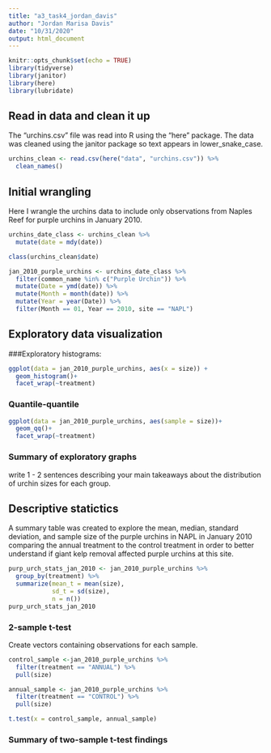 ```yaml
---
title: "a3_task4_jordan_davis"
author: "Jordan Marisa Davis"
date: "10/31/2020"
output: html_document
---
```


```r
knitr::opts_chunk$set(echo = TRUE)
library(tidyverse)
library(janitor)
library(here)
library(lubridate)
```

## Read in data and clean it up

The "urchins.csv" file was read into R using the "here" package. The data was cleaned using the janitor package so text appears in lower_snake_case.  

```r
urchins_clean <- read.csv(here("data", "urchins.csv")) %>% 
  clean_names()
```

## Initial wrangling 

Here I wrangle the urchins data to include only observations from Naples Reef for purple urchins in January 2010. 

```r
urchins_date_class <- urchins_clean %>% 
  mutate(date = mdy(date))

class(urchins_clean$date)

jan_2010_purple_urchins <- urchins_date_class %>% 
  filter(common_name %in% c("Purple Urchin")) %>% 
  mutate(Date = ymd(date)) %>% 
  mutate(Month = month(date)) %>% 
  mutate(Year = year(Date)) %>% 
  filter(Month == 01, Year == 2010, site == "NAPL")
```

## Exploratory data visualization 

###Exploratory histograms:
```r
ggplot(data = jan_2010_purple_urchins, aes(x = size)) +
  geom_histogram()+
  facet_wrap(~treatment)
```

### Quantile-quantile
```r
ggplot(data = jan_2010_purple_urchins, aes(sample = size))+
  geom_qq()+
  facet_wrap(~treatment)
```
### Summary of exploratory graphs

write 1 - 2 sentences describing your main takeaways about the distribution of urchin sizes for each group.

## Descriptive statictics 

A summary table was created to explore the mean, median, standard deviation, and sample size of the purple urchins in NAPL in January 2010 comparing the annual treatment to the control treatment in order to better understand if giant kelp removal affected purple urchins at this site.  

```r
purp_urch_stats_jan_2010 <- jan_2010_purple_urchins %>% 
  group_by(treatment) %>% 
  summarize(mean_t = mean(size),
            sd_t = sd(size),
            n = n())
purp_urch_stats_jan_2010
```

### 2-sample t-test

Create vectors containing observations for each sample. 

```r
control_sample <-jan_2010_purple_urchins %>% 
  filter(treatment == "ANNUAL") %>% 
  pull(size)

annual_sample <- jan_2010_purple_urchins %>% 
  filter(treatment == "CONTROL") %>% 
  pull(size)

t.test(x = control_sample, annual_sample)
```

### Summary of two-sample t-test findings 












